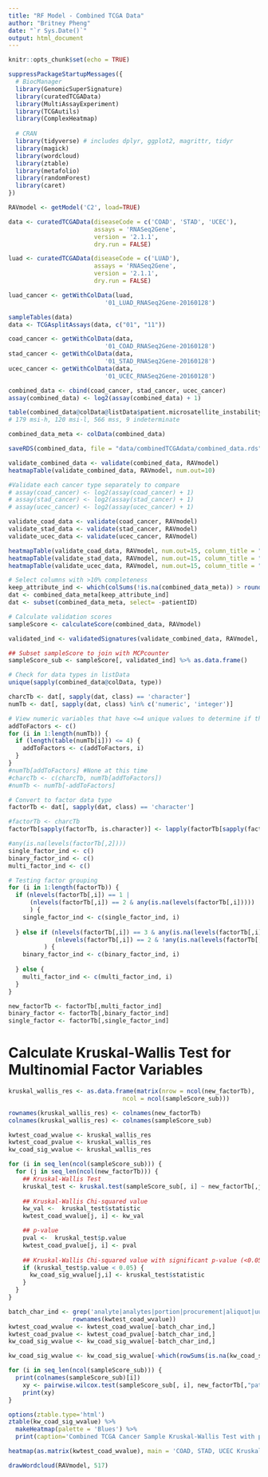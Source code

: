 ```yaml
---
title: "RF Model - Combined TCGA Data"
author: "Britney Pheng"
date: "`r Sys.Date()`"
output: html_document
---
```


```r
knitr::opts_chunk$set(echo = TRUE)

suppressPackageStartupMessages({
  # BiocManager
  library(GenomicSuperSignature)
  library(curatedTCGAData)
  library(MultiAssayExperiment)
  library(TCGAutils)
  library(ComplexHeatmap)
  
  # CRAN
  library(tidyverse) # includes dplyr, ggplot2, magrittr, tidyr
  library(magick)
  library(wordcloud)
  library(ztable)
  library(metafolio)
  library(randomForest)
  library(caret)
})
```

```r
RAVmodel <- getModel('C2', load=TRUE)
```

```r
data <- curatedTCGAData(diseaseCode = c('COAD', 'STAD', 'UCEC'),
                        assays = 'RNASeq2Gene',
                        version = '2.1.1',
                        dry.run = FALSE)

luad <- curatedTCGAData(diseaseCode = c('LUAD'),
                        assays = 'RNASeq2Gene',
                        version = '2.1.1',
                        dry.run = FALSE)

luad_cancer <- getWithColData(luad,
                           '01_LUAD_RNASeq2Gene-20160128')

```

```r
sampleTables(data)
data <- TCGAsplitAssays(data, c("01", "11"))

coad_cancer <- getWithColData(data,
                           '01_COAD_RNASeq2Gene-20160128')
stad_cancer <- getWithColData(data,
                           '01_STAD_RNASeq2Gene-20160128')
ucec_cancer <- getWithColData(data,
                           '01_UCEC_RNASeq2Gene-20160128')

combined_data <- cbind(coad_cancer, stad_cancer, ucec_cancer)
assay(combined_data) <- log2(assay(combined_data) + 1)

table(combined_data@colData@listData$patient.microsatellite_instability_test_results.microsatellite_instability_test_result.mononucleotide_and_dinucleotide_marker_panel_analysis_status)
# 179 msi-h, 120 msi-l, 566 mss, 9 indeterminate

combined_data_meta <- colData(combined_data)

saveRDS(combined_data, file = "data/combinedTCGAdata/combined_data.rds")


```

```r
validate_combined_data <- validate(combined_data, RAVmodel)
heatmapTable(validate_combined_data, RAVmodel, num.out=10)

#Validate each cancer type separately to compare
# assay(coad_cancer) <- log2(assay(coad_cancer) + 1)
# assay(stad_cancer) <- log2(assay(stad_cancer) + 1)
# assay(ucec_cancer) <- log2(assay(ucec_cancer) + 1)

validate_coad_data <- validate(coad_cancer, RAVmodel)
validate_stad_data <- validate(stad_cancer, RAVmodel)
validate_ucec_data <- validate(ucec_cancer, RAVmodel)

heatmapTable(validate_coad_data, RAVmodel, num.out=15, column_title = "COAD Cancer")
heatmapTable(validate_stad_data, RAVmodel, num.out=15, column_title = "STAD Cancer")
heatmapTable(validate_ucec_data, RAVmodel, num.out=15, column_title = "UCEC Cancer")

```

```r
# Select columns with >10% completeness
keep_attribute_ind <- which(colSums(!is.na(combined_data_meta)) > round(nrow(combined_data_meta)/10))
dat <- combined_data_meta[keep_attribute_ind]
dat <- subset(combined_data_meta, select= -patientID)
```


```r
# Calculate validation scores
sampleScore <- calculateScore(combined_data, RAVmodel)

validated_ind <- validatedSignatures(validate_combined_data, RAVmodel, num.out = 15, scoreCutoff = 0.45, indexOnly = TRUE) #Using Pearson Coefficient

## Subset sampleScore to join with MCPcounter
sampleScore_sub <- sampleScore[, validated_ind] %>% as.data.frame()
```

```r
# Check for data types in listData
unique(sapply(combined_data@colData, type))

charcTb <- dat[, sapply(dat, class) == 'character']
numTb <- dat[, sapply(dat, class) %in% c('numeric', 'integer')]

# View numeric variables that have <=4 unique values to determine if they should be converted to character variables
addToFactors <- c()
for (i in 1:length(numTb)) {
  if (length(table(numTb[i])) <= 4) {
    addToFactors <- c(addToFactors, i)
  }
}
#numTb[addToFactors] #None at this time
#charcTb <- c(charcTb, numTb[addToFactors])
#numTb <- numTb[-addToFactors]
```

```r
# Convert to factor data type
factorTb <- dat[, sapply(dat, class) == 'character']

#factorTb <- charcTb
factorTb[sapply(factorTb, is.character)] <- lapply(factorTb[sapply(factorTb, is.character)], factor, exclude = NULL)

#any(is.na(levels(factorTb[,2])))
single_factor_ind <- c()
binary_factor_ind <- c()
multi_factor_ind <- c()

# Testing factor grouping
for (i in 1:length(factorTb)) {
  if (nlevels(factorTb[,i]) == 1 | 
      (nlevels(factorTb[,i]) == 2 & any(is.na(levels(factorTb[,i]))))
      ) {
    single_factor_ind <- c(single_factor_ind, i)
    
  } else if (nlevels(factorTb[,i]) == 3 & any(is.na(levels(factorTb[,i]))) |
             (nlevels(factorTb[,i]) == 2 & !any(is.na(levels(factorTb[,i]))))
          ) {
    binary_factor_ind <- c(binary_factor_ind, i)
    
  } else {
    multi_factor_ind <- c(multi_factor_ind, i)
  }
}

new_factorTb <- factorTb[,multi_factor_ind]
binary_factor <- factorTb[,binary_factor_ind]
single_factor <- factorTb[,single_factor_ind]
```

# Calculate Kruskal-Wallis Test for Multinomial Factor Variables
```r
kruskal_wallis_res <- as.data.frame(matrix(nrow = ncol(new_factorTb),
                                ncol = ncol(sampleScore_sub)))

rownames(kruskal_wallis_res) <- colnames(new_factorTb)
colnames(kruskal_wallis_res) <- colnames(sampleScore_sub)

kwtest_coad_wvalue <- kruskal_wallis_res
kwtest_coad_pvalue <- kruskal_wallis_res
kw_coad_sig_wvalue <- kruskal_wallis_res

for (i in seq_len(ncol(sampleScore_sub))) {
  for (j in seq_len(ncol(new_factorTb))) {
    ## Kruskal-Wallis Test
    kruskal_test <- kruskal.test(sampleScore_sub[, i] ~ new_factorTb[,j])
    
    ## Kruskal-Wallis Chi-squared value
    kw_val <-  kruskal_test$statistic
    kwtest_coad_wvalue[j, i] <- kw_val

    ## p-value
    pval <-  kruskal_test$p.value
    kwtest_coad_pvalue[j, i] <- pval
    
    ## Kruskal-Wallis Chi-squared value with significant p-value (<0.05)
    if (kruskal_test$p.value < 0.05) {
      kw_coad_sig_wvalue[j,i] <- kruskal_test$statistic
    }
  }
}

batch_char_ind <- grep('analyte|analytes|portion|procurement|aliquot|uuid|barcode',
                  rownames(kwtest_coad_wvalue))
kwtest_coad_wvalue <- kwtest_coad_wvalue[-batch_char_ind,]
kwtest_coad_pvalue <- kwtest_coad_pvalue[-batch_char_ind,]
kw_coad_sig_wvalue <- kw_coad_sig_wvalue[-batch_char_ind,]

kw_coad_sig_wvalue <- kw_coad_sig_wvalue[-which(rowSums(is.na(kw_coad_sig_wvalue)) >= 13),]
```

```r
for (i in seq_len(ncol(sampleScore_sub))) {
  print(colnames(sampleScore_sub)[i])
    xy <- pairwise.wilcox.test(sampleScore_sub[, i], new_factorTb[,"patient.microsatellite_instability_test_results.microsatellite_instability_test_result.mononucleotide_and_dinucleotide_marker_panel_analysis_status"], p.adjust.method = "bonferroni")
    print(xy)
}

```


```r
options(ztable.type='html')
ztable(kw_coad_sig_wvalue) %>%
  makeHeatmap(palette = 'Blues') %>%
  print(caption='Combined TCGA Cancer Sample Kruskal-Wallis Test with p-values < 0.05')
```

```r
heatmap(as.matrix(kwtest_coad_wvalue), main = 'COAD, STAD, UCEC Kruskal-Wallis Test Cancer Multinomial')
```

```r
drawWordcloud(RAVmodel, 517)
```








